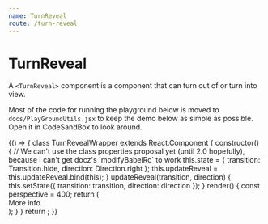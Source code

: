 ```yaml
---
name: TurnReveal
route: /turn-reveal
---
```


# TurnReveal

A `<TurnReveal>` component is a component that can turn out of or turn into view.

Most of the code for running the playground below is moved to `docs/PlayGroundUtils.jsx` to keep the demo below as simple as possible. Open it in CodeSandBox to look around.


<Props of={TurnReveal} />

<Playground>
  {() => {
    class TurnRevealWrapper extends React.Component {
      constructor() {
        // We can't use the class properties proposal yet (until 2.0 hopefully), because I can't get docz's `modifyBabelRc` to work
        this.state = {
          transition: Transition.hide,
          direction: Direction.right
        };
        this.updateReveal = this.updateReveal.bind(this);
      }
      updateReveal(transition, direction) {
        this.setState({
          transition: transition,
          direction: direction
        });
      }
      render() {
        const perspective = 400;
        return (
          <ControlWrapper
            transition={this.state.transition}
            updateReveal={this.updateReveal}
          >
            <div
              style={{ position: "relative", perspective: perspective + "px" }}
            >
              <TurnReveal
                transition={this.state.transition}
                direction={this.state.direction}
                perspective={perspective}
              >
                <Front>More info</Front>
              </TurnReveal>
              <PlaceHolderImage />
            </div>
          </ControlWrapper>
        );
      }
    }
    return <TurnRevealWrapper />;
  }}
</Playground>
